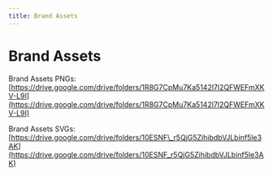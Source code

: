 ```yaml
---
title: Brand Assets
---
```


# Brand Assets

Brand Assets PNGs: [https://drive.google.com/drive/folders/1R8G7CpMu7Ka5142l7l2QFWEFmXKV-L9I](https://drive.google.com/drive/folders/1R8G7CpMu7Ka5142l7l2QFWEFmXKV-L9I)

Brand Assets SVGs: [https://drive.google.com/drive/folders/10ESNF\_r5QjG5ZihibdbVJLbinf5le3AK](https://drive.google.com/drive/folders/10ESNF_r5QjG5ZihibdbVJLbinf5le3AK)
